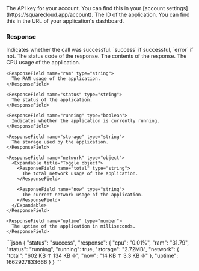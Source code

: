 <ParamField header="Authorization" type="string" placeholder="API KEY" required>
  The API key for your account. You can find this in your [account settings](https://squarecloud.app/account).
</ParamField>

<ParamField path="app_id" type="string" placeholder="Application ID" required>
  The ID of the application. You can find this in the URL of your application's dashboard.
</ParamField>

### Response

<ResponseField name="status" type="string">
  Indicates whether the call was successful. `success` if successful, `error` if not.
</ResponseField>

<ResponseField name="code" type="string">
  The status code of the response.
</ResponseField>

<ResponseField name="response" type="object">
  The contents of the response.

  <Expandable title="Toggle object">
    <ResponseField name="cpu" type="string">
      The CPU usage of the application.
    </ResponseField>

    <ResponseField name="ram" type="string">
      The RAM usage of the application.
    </ResponseField>

    <ResponseField name="status" type="string">
      The status of the application.
    </ResponseField>

    <ResponseField name="running" type="boolean">
      Indicates whether the application is currently running.
    </ResponseField>

    <ResponseField name="storage" type="string">
      The storage used by the application.
    </ResponseField>

    <ResponseField name="network" type="object">
      <Expandable title="Toggle object">
        <ResponseField name="total" type="string">
          The total network usage of the application.
        </ResponseField>

        <ResponseField name="now" type="string">
          The current network usage of the application.
        </ResponseField>
      </Expandable>
    </ResponseField>

    <ResponseField name="uptime" type="number">
      The uptime of the application in milliseconds.
    </ResponseField>
  </Expandable>
</ResponseField>

<ResponseExample>
  ```json
  {
      "status": "success",
      "response": {
          "cpu": "0.01%",
          "ram": "31.79",
          "status": "running",
          "running": true,
          "storage": "2.72MB",
          "network": {
              "total": "602 KB ↑ 134 KB ↓",
              "now": "14 KB ↑ 3.3 KB ↓"
          },
          "uptime": 1662927833666
      }
  }
  ```
</ResponseExample>

